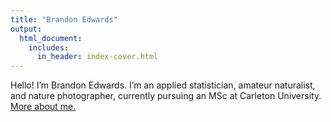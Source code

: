 ```yaml
---
title: "Brandon Edwards"
output:
  html_document:
    includes:
      in_header: index-cover.html
---
```

Hello! I'm Brandon Edwards. I'm an applied statistician, amateur naturalist, and nature photographer, currently pursuing an MSc at Carleton University. [More about me.](about.html)